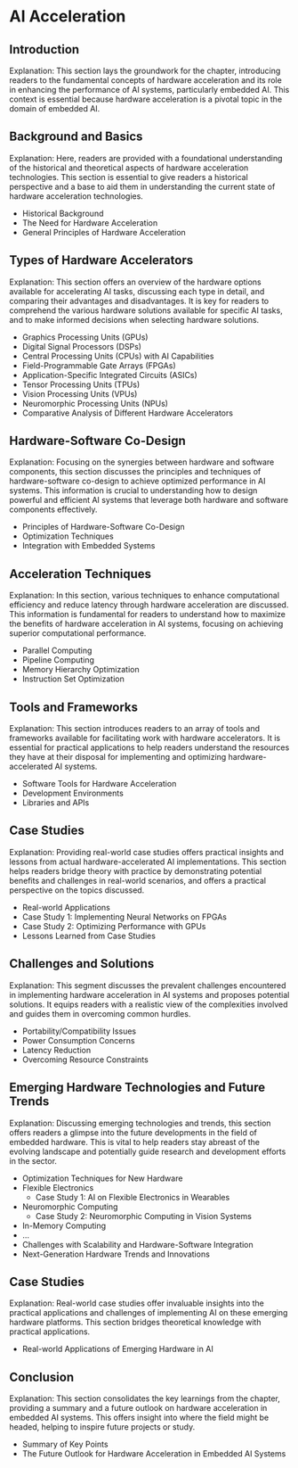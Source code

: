 # AI Acceleration

## Introduction

Explanation: This section lays the groundwork for the chapter, introducing readers to the fundamental concepts of hardware acceleration and its role in enhancing the performance of AI systems, particularly embedded AI. This context is essential because hardware acceleration is a pivotal topic in the domain of embedded AI.

## Background and Basics

Explanation: Here, readers are provided with a foundational understanding of the historical and theoretical aspects of hardware acceleration technologies. This section is essential to give readers a historical perspective and a base to aid them in understanding the current state of hardware acceleration technologies.

- Historical Background 
- The Need for Hardware Acceleration
- General Principles of Hardware Acceleration

## Types of Hardware Accelerators

Explanation: This section offers an overview of the hardware options available for accelerating AI tasks, discussing each type in detail, and comparing their advantages and disadvantages. It is key for readers to comprehend the various hardware solutions available for specific AI tasks, and to make informed decisions when selecting hardware solutions.

- Graphics Processing Units (GPUs)
- Digital Signal Processors (DSPs)
- Central Processing Units (CPUs) with AI Capabilities
- Field-Programmable Gate Arrays (FPGAs)
- Application-Specific Integrated Circuits (ASICs)
- Tensor Processing Units (TPUs)
- Vision Processing Units (VPUs)
- Neuromorphic Processing Units (NPUs)
- Comparative Analysis of Different Hardware Accelerators

## Hardware-Software Co-Design

Explanation: Focusing on the synergies between hardware and software components, this section discusses the principles and techniques of hardware-software co-design to achieve optimized performance in AI systems. This information is crucial to understanding how to design powerful and efficient AI systems that leverage both hardware and software components effectively.

- Principles of Hardware-Software Co-Design
- Optimization Techniques
- Integration with Embedded Systems

## Acceleration Techniques

Explanation: In this section, various techniques to enhance computational efficiency and reduce latency through hardware acceleration are discussed. This information is fundamental for readers to understand how to maximize the benefits of hardware acceleration in AI systems, focusing on achieving superior computational performance.

- Parallel Computing 
- Pipeline Computing
- Memory Hierarchy Optimization
- Instruction Set Optimization

## Tools and Frameworks

Explanation: This section introduces readers to an array of tools and frameworks available for facilitating work with hardware accelerators. It is essential for practical applications to help readers understand the resources they have at their disposal for implementing and optimizing hardware-accelerated AI systems.

- Software Tools for Hardware Acceleration 
- Development Environments 
- Libraries and APIs 

## Case Studies

Explanation: Providing real-world case studies offers practical insights and lessons from actual hardware-accelerated AI implementations. This section helps readers bridge theory with practice by demonstrating potential benefits and challenges in real-world scenarios, and offers a practical perspective on the topics discussed.

- Real-world Applications 
- Case Study 1: Implementing Neural Networks on FPGAs
- Case Study 2: Optimizing Performance with GPUs 
- Lessons Learned from Case Studies 

## Challenges and Solutions

Explanation: This segment discusses the prevalent challenges encountered in implementing hardware acceleration in AI systems and proposes potential solutions. It equips readers with a realistic view of the complexities involved and guides them in overcoming common hurdles.

- Portability/Compatibility Issues
- Power Consumption Concerns 
- Latency Reduction 
- Overcoming Resource Constraints

##  Emerging Hardware Technologies and Future Trends

Explanation: Discussing emerging technologies and trends, this section offers readers a glimpse into the future developments in the field of embedded hardware. This is vital to help readers stay abreast of the evolving landscape and potentially guide research and development efforts in the sector.

- Optimization Techniques for New Hardware
- Flexible Electronics
    - Case Study 1: AI on Flexible Electronics in Wearables
- Neuromorphic Computing
    - Case Study 2: Neuromorphic Computing in Vision Systems
- In-Memory Computing 
- ...
- Challenges with Scalability and Hardware-Software Integration
- Next-Generation Hardware Trends and Innovations

## Case Studies

Explanation: Real-world case studies offer invaluable insights into the practical applications and challenges of implementing AI on these emerging hardware platforms. This section bridges theoretical knowledge with practical applications.

- Real-world Applications of Emerging Hardware in AI

## Conclusion

Explanation: This section consolidates the key learnings from the chapter, providing a summary and a future outlook on hardware acceleration in embedded AI systems. This offers insight into where the field might be headed, helping to inspire future projects or study.

- Summary of Key Points
- The Future Outlook for Hardware Acceleration in Embedded AI Systems